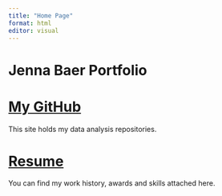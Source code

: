 ```yaml
---
title: "Home Page"
format: html
editor: visual
---
```


# Jenna Baer Portfolio

# [My GitHub](https://github.com/jrbaer14?tab=repositories)

This site holds my data analysis repositories.

# [Resume](https://github.com/jrbaer14/websitejennabaer/blob/main/Resume.JennaBaer%20(3).pdf)

You can find my work history, awards and skills attached here.
